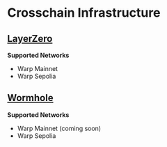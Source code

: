 # Crosschain Infrastructure

## [LayerZero](https://docs.layerzero.network/v2/home/getting-started/what-is-layerzero)

**Supported Networks**

* Warp Mainnet
* Warp Sepolia

## [Wormhole](https://wormhole.com/docs/)

**Supported Networks**

* Warp Mainnet (coming soon)
* Warp Sepolia
